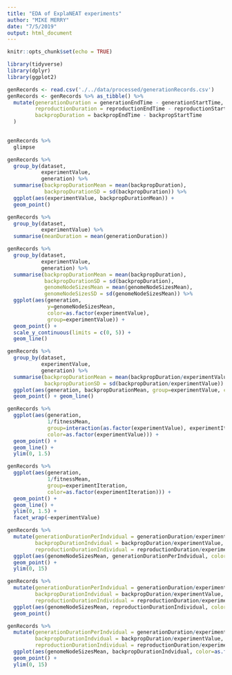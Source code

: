 ```yaml
---
title: "EDA of ExplaNEAT experiments"
author: "MIKE MERRY"
date: "7/5/2019"
output: html_document
---
```


```r
knitr::opts_chunk$set(echo = TRUE)

library(tidyverse)
library(dplyr)
library(ggplot2)

genRecords <- read.csv('./../data/processed/generationRecords.csv') 
genRecords <- genRecords %>% as_tibble() %>%
  mutate(generationDuration = generationEndTime - generationStartTime,
         reproductionDuration = reproductionEndTime - reproductionStartTime,
         backpropDuration = backpropEndTime - backpropStartTime
  )
  
```

```r
genRecords %>%
  glimpse
```

```r
genRecords %>%
  group_by(dataset,
           experimentValue,
           generation) %>%
  summarise(backpropDurationMean = mean(backpropDuration),
            backpropDurationSD = sd(backpropDuration)) %>%
  ggplot(aes(experimentValue, backpropDurationMean)) +
  geom_point()
```
```r
genRecords %>%
  group_by(dataset,
           experimentValue) %>%
  summarise(meanDuration = mean(generationDuration))
```


```r

genRecords %>%
  group_by(dataset,
           experimentValue,
           generation) %>%
  summarise(backpropDurationMean = mean(backpropDuration),
            backpropDurationSD = sd(backpropDuration),
            genomeNodeSizesMean = mean(genomeNodeSizesMean),
            genomeNodeSizesSD = sd(genomeNodeSizesMean)) %>%
  ggplot(aes(generation,
             y=genomeNodeSizesMean, 
             color=as.factor(experimentValue), 
             group=experimentValue)) +
  geom_point() +
  scale_y_continuous(limits = c(0, 5)) + 
  geom_line()
```

```r

genRecords %>%
  group_by(dataset,
           experimentValue,
           generation) %>%
  summarise(backpropDurationMean = mean(backpropDuration/experimentValue),
            backpropDurationSD = sd(backpropDuration/experimentValue)) %>%
  ggplot(aes(generation, backpropDurationMean, group=experimentValue, color=as.factor(experimentValue))) +
  geom_point() + geom_line()
```

```r
genRecords %>%
  ggplot(aes(generation, 
             1/fitnessMean, 
             group=interaction(as.factor(experimentValue), experimentIteration), 
             color=as.factor(experimentValue))) +
  geom_point() + 
  geom_line() +
  ylim(0, 1.5)
```



```r
genRecords %>%
  ggplot(aes(generation, 
             1/fitnessMean, 
             group=experimentIteration, 
             color=as.factor(experimentIteration))) +
  geom_point() + 
  geom_line() +
  ylim(0, 1.5) +
  facet_wrap(~experimentValue)
```

```r
genRecords %>%
  mutate(generationDurationPerIndvidual = generationDuration/experimentValue,
         backpropDurationIndvidual = backpropDuration/experimentValue,
         reproductionDurationIndividual = reproductionDuration/experimentValue) %>%
  ggplot(aes(genomeNodeSizesMean, generationDurationPerIndvidual, color=as.factor(experimentValue)) )+
  geom_point() +
  ylim(0, 15)
```
```r
genRecords %>%
  mutate(generationDurationPerIndvidual = generationDuration/experimentValue,
         backpropDurationIndvidual = backpropDuration/experimentValue,
         reproductionDurationIndividual = reproductionDuration/experimentValue) %>%
  ggplot(aes(genomeNodeSizesMean, reproductionDurationIndividual, color=as.factor(experimentValue)) )+
  geom_point()
```
```r
genRecords %>%
  mutate(generationDurationPerIndvidual = generationDuration/experimentValue,
         backpropDurationIndvidual = backpropDuration/experimentValue,
         reproductionDurationIndividual = reproductionDuration/experimentValue) %>%
  ggplot(aes(genomeNodeSizesMean, backpropDurationIndvidual, color=as.factor(experimentValue)) )+
  geom_point() +
  ylim(0, 15)
```


